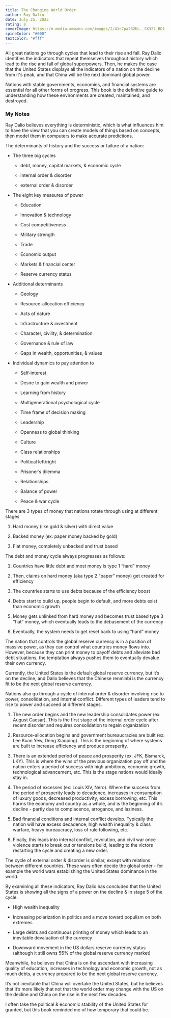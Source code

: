 ```yaml
---
title: The Changing World Order
author: Ray Dalio
date: July 25, 2023
rating: 8
coverImage: https://m.media-amazon.com/images/I/41c7pa262UL._SX327_BO1,204,203,200_.jpg
spineColor: "#000"
textColor: "#fff"
---
```


All great nations go through cycles that lead to their rise and fall. Ray Dalio identifies the indicators that repeat themselves throughout history which lead to the rise and fall of global superpowers. Then, he makes the case that the United States displays all the indicators of a nation on the decline from it's peak, and that China will be the next dominant global power.

Nations with stable governments, economies, and financial systems are essential for all other forms of progress. This book is the definitive guide to understanding how these environments are created, maintained, and destroyed.

### My Notes

Ray Dalio believes everything is deterministic, which is what influences him to have the view that you can create models of things based on concepts, then model them in computers to make accurate predictions.

The determinants of history and the success or failure of a nation:

- The three big cycles

  - debt, money, capital markets, & economic cycle

  - internal order & disorder

  - external order & disorder

- The eight key measures of power

  - Education

  - Innovation & technology

  - Cost competitiveness

  - Military strength

  - Trade

  - Economic output

  - Markets & financial center

  - Reserve currency status

- Additional determinants

  - Geology

  - Resource-allocation efficiency

  - Acts of nature

  - Infrastructure & investment

  - Character, civility, & determination

  - Governance & rule of law

  - Gaps in wealth, opportunities, & values

- Individual dynamics to pay attention to

  - Self-interest

  - Desire to gain wealth and power

  - Learning from history

  - Multigenerational psychological cycle

  - Time frame of decision making

  - Leadership

  - Openness to global thinking

  - Culture

  - Class relationships

  - Political left/right

  - Prisoner’s dilemma

  - Relationships

  - Balance of power

  - Peace & war cycle

There are 3 types of money that nations rotate through using at different stages

1. Hard money (like gold & silver) with direct value

2. Backed money (ex: paper money backed by gold)

3. Fiat money, completely unbacked and trust based

The debt and money cycle always progresses as follows:

1. Countries have little debt and most money is type 1 “hard” money

2. Then, claims on hard money (aka type 2 “paper” money) get created for efficiency

3. The countries starts to use debts because of the efficiency boost

4. Debts start to build up, people begin to default, and more debts exist than economic growth

5. Money gets unlinked from hard money and becomes trust based type 3 “fiat” money, which eventually leads to the debasement of the currency

6. Eventually, the system needs to get reset back to using “hard” money

The nation that controls the global reserve currency is in a position of massive power, as they can control what countries money flows into. However, because they can print money to payoff debts and alleviate bad debt situations, the temptation always pushes them to eventually devalue their own currency.

Currently, the United States is the default global reserve currency, but it’s on the decline, and Dalio believes that the Chinese renminbi is the currency fit to be the next global reserve currency.

Nations also go through a cycle of internal order & disorder involving rise to power, consolidation, and internal conflict. Different types of leaders tend to rise to power and succeed at different stages.

1. The new order begins and the new leadership consolidates power (ex: August Caesar). This is the first stage of the internal order cycle after recent disorder and requires consolidation to regain organization

2. Resource-allocation begins and government bureaucracies are built (ex: Lee Kuan Yew, Deng Xiaoping). This is the beginning of where systems are built to increase efficiency and produce prosperity.

3. There is an extended period of peace and prosperity (ex: JFK, Bismarck, LKY). This is where the wins of the previous organization pay off and the nation enters a period of success with high ambitions, economic growth, technological advancement, etc. This is the stage nations would ideally stay in.

4. The period of excesses (ex: Louis XIV, Nero). Where the success from the period of prosperity leads to decadence, increases in consumption of luxury goods, decreased productivity, excess borrowing, etc. This harms the economy and country as a whole, and is the beginning of it’s decline - partly due to complacence, arrogance, and laziness.

5. Bad financial conditions and internal conflict develop. Typically the nation will have excess decadence, high wealth inequality & class warfare, heavy bureaucracy, loss of rule following, etc.

6. Finally, this leads into internal conflict, revolution, and civil war once violence starts to break out or tensions build, leading to the victors restarting the cycle and creating a new order.

The cycle of external order & disorder is similar, except with relations between different countries. These wars often decide the global order - for example the world wars establishing the United States dominance in the world.

By examining all these indicators, Ray Dalio has concluded that the United States is showing all the signs of a power on the decline & in stage 5 of the cycle:

- High wealth inequality

- Increasing polarization in politics and a move toward populism on both extremes

- Large debts and continuous printing of money which leads to an inevitable devaluation of the currency

- Downward movement in the US dollars reserve currency status (although it still owns 55% of the global reserve currency market)

Meanwhile, he believes that China is on the ascendant with increasing quality of education, increases in technology and economic growth, not as much debts, a currency prepared to be the next global reserve currency.

It’s not inevitable that China will overtake the United States, but he believes that it’s more likely that not that the world order may change with the US on the decline and China on the rise in the next few decades.

I often take the political & economic stability of the United States for granted, but this book reminded me of how temporary that could be.
